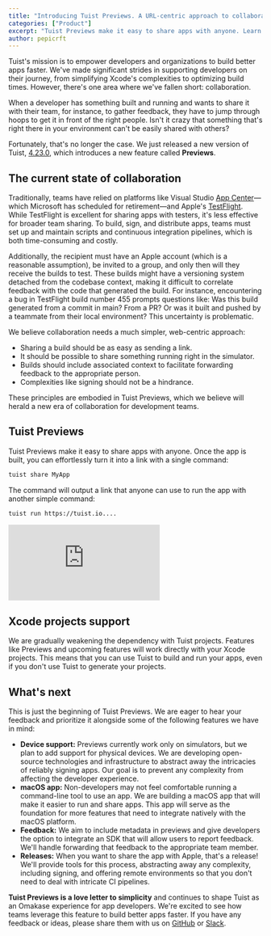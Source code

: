 ```yaml
---
title: "Introducing Tuist Previews. A URL-centric approach to collaboration."
categories: ["Product"]
excerpt: "Tuist Previews make it easy to share apps with anyone. Learn more about this new feature and what's coming next."
author: pepicrft
---
```


Tuist's mission is to empower developers and organizations to build better apps faster. We've made significant strides in supporting developers on their journey, from simplifying Xcode's complexities to optimizing build times. However, there's one area where we've fallen short: collaboration.

When a developer has something built and running and wants to share it with their team, for instance, to gather feedback, they have to jump through hoops to get it in front of the right people. Isn't it crazy that something that's right there in your environment can't be easily shared with others?

Fortunately, that's no longer the case. We just released a new version of Tuist, [4.23.0](https://github.com/tuist/tuist/releases/tag/4.23.0), which introduces a new feature called **Previews**.

## The current state of collaboration

Traditionally, teams have relied on platforms like Visual Studio [App Center](https://appcenter.ms/)—which Microsoft has scheduled for retirement—and Apple's [TestFlight](https://developer.apple.com/testflight/). While TestFlight is excellent for sharing apps with testers, it's less effective for broader team sharing. To build, sign, and distribute apps, teams must set up and maintain scripts and continuous integration pipelines, which is both time-consuming and costly.

Additionally, the recipient must have an Apple account (which is a reasonable assumption), be invited to a group, and only then will they receive the builds to test. These builds might have a versioning system detached from the codebase context, making it difficult to correlate feedback with the code that generated the build. For instance, encountering a bug in TestFlight build number 455 prompts questions like: Was this build generated from a commit in main? From a PR? Or was it built and pushed by a teammate from their local environment? This uncertainty is problematic.

We believe collaboration needs a much simpler, web-centric approach:

- Sharing a build should be as easy as sending a link.
- It should be possible to share something running right in the simulator.
- Builds should include associated context to facilitate forwarding feedback to the appropriate person.
- Complexities like signing should not be a hindrance.

These principles are embodied in Tuist Previews, which we believe will herald a new era of collaboration for development teams.

## Tuist Previews

Tuist Previews make it easy to share apps with anyone. Once the app is built, you can effortlessly turn it into a link with a single command:

```bash
tuist share MyApp
```

The command will output a link that anyone can use to run the app with another simple command:

```bash
tuist run https://tuist.io....
```

<iframe title="Tuist Previews: Simplifying app sharing and collaboration" src="https://videos.tuist.io/videos/embed/46f2cfb5-7f7b-43fd-8350-87dda8476dc7" frameborder="0" allowfullscreen="" sandbox="allow-same-origin allow-scripts allow-popups allow-forms"></iframe>

## Xcode projects support

We are gradually weakening the dependency with Tuist projects. Features like Previews and upcoming features will work directly with your Xcode projects. This means that you can use Tuist to build and run your apps, even if you don't use Tuist to generate your projects.

## What's next

This is just the beginning of Tuist Previews. We are eager to hear your feedback and prioritize it alongside some of the following features we have in mind:

- **Device support:** Previews currently work only on simulators, but we plan to add support for physical devices. We are developing open-source technologies and infrastructure to abstract away the intricacies of reliably signing apps. Our goal is to prevent any complexity from affecting the developer experience.
- **macOS app:** Non-developers may not feel comfortable running a command-line tool to use an app. We are building a macOS app that will make it easier to run and share apps. This app will serve as the foundation for more features that need to integrate natively with the macOS platform.
- **Feedback:** We aim to include metadata in previews and give developers the option to integrate an SDK that will allow users to report feedback. We'll handle forwarding that feedback to the appropriate team member.
- **Releases:** When you want to share the app with Apple, that's a release! We'll provide tools for this process, abstracting away any complexity, including signing, and offering remote environments so that you don't need to deal with intricate CI pipelines.

**Tuist Previews is a love letter to simplicity** and continues to shape Tuist as an Omakase experience for app developers. We're excited to see how teams leverage this feature to build better apps faster. If you have any feedback or ideas, please share them with us on [GitHub](https://github.com/tuist/tuist) or [Slack](https://slack.tuist.io).